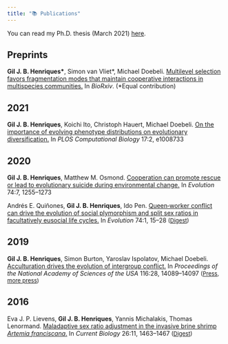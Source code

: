 ```yaml
---
title: "📚 Publications"
---
```


You can read my Ph.D. thesis (March 2021) [here](https://open.library.ubc.ca/cIRcle/collections/ubctheses/24/items/1.0396426).

## Preprints
**Gil J. B. Henriques\***, Simon van Vliet\*, Michael Doebeli. [Multilevel selection favors fragmentation modes that maintain cooperative interactions in multispecies communities.](https://www.biorxiv.org/content/10.1101/2021.03.18.436065v1) In *BioRxiv*. (\*Equal contribution)

## 2021
**Gil J. B. Henriques**, Koichi Ito, Christoph Hauert, Michael Doebeli. [On the importance of evolving phenotype distributions on evolutionary diversification.](https://journals.plos.org/ploscompbiol/article?id=10.1371/journal.pcbi.1008733) In *PLOS Computational Biology* 17:2, e1008733

## 2020
**Gil J. B. Henriques**, Matthew M. Osmond. [Cooperation can promote rescue or lead to evolutionary suicide during environmental change.](henriques_cv/papers/henriques2020.pdf) In *Evolution* 74:7, 1255--1273

Andrés E. Quiñones, **Gil J. B. Henriques**, Ido Pen. [Queen‑worker conflict can drive the evolution of social plymorphism and split sex ratios in facultatively eusocial life cycles.](henriques_cv/papers/quinones2020.pdf) In *Evolution* 74:1, 15--28 <font size="2">([Digest](henriques_cv/papers/digests/digest_quinones2019.pdf))</font>

## 2019
**Gil J. B. Henriques**, Simon Burton, Yaroslav Ispolatov, Michael Doebeli. [Acculturation drives the evolution of intergroup conflict.](henriques_cv/papers/henriques2019.pdf) In *Proceedings of the National Academy of Sciences of the USA* 116:28, 14089--14097 <font size="2">([Press](https://scientificinquirer.com/2019/09/19/conversations-with-burt-simon-and-gil-henriques-reframing-intergroup-conflicts/), [more press](https://www.sciencedaily.com/releases/2019/07/190709091146.htm))</font>

## 2016
Eva J. P. Lievens, **Gil J. B. Henriques**, Yannis Michalakis, Thomas Lenormand. [Maladaptive sex ratio adjustment in the invasive brine shrimp *Artemia franciscana*.](henriques_cv/papers/lievens2016.pdf) In *Current Biology* 26:11, 1463--1467 <font size="2">([Digest](henriques_cv/papers/digests/digest_lievens2016.pdf))</font>
